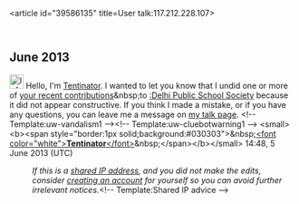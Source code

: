 <article id="39586135" title=User talk:117.212.228.107>
	<talkpage id="39586135" title="User talk:117.212.228.107">

== June 2013 ==
[[File:Information.svg|25px|alt=Information icon]] Hello, I'm [[User:Tentinator|Tentinator]]. I wanted to let you know that I undid one or more of [[Special:Contributions/117.212.228.107|your recent contributions]]&amp;nbsp;to [[:Delhi Public School Society]] because it did not appear constructive. If you think I made a mistake, or if you have any questions, you can leave me a message on [[User_talk:Tentinator|my talk page]]. &lt;!-- Template:uw-vandalism1 --&gt;&lt;!-- Template:uw-cluebotwarning1 --&gt;   &lt;small&gt;&lt;b&gt;&lt;span style=&quot;border:1px solid;background:#030303&quot;&gt;&amp;nbsp;[[User:Tentinator|&lt;font color=&quot;white&quot;&gt;'''Tentinator'''&lt;/font&gt;]]&amp;nbsp;&lt;/span&gt;&lt;/b&gt;&lt;/small&gt; 14:48, 5 June 2013 (UTC)
:''If this is a [[Network address translation|shared IP address]], and you did not make the edits, consider [[Wikipedia:Why create an account?|creating an account]] for yourself so you can avoid further irrelevant notices.''&lt;!-- Template:Shared IP advice --&gt;
	</talkpage>
</article>